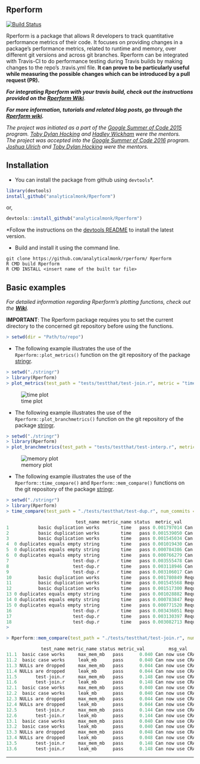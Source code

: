 Rperform
--------

[![Build Status](https://travis-ci.org/analyticalmonk/Rperform.svg?branch=master)](https://travis-ci.org/analyticalmonk/Rperform)


Rperform is a package that allows R developers to track quantitative performance metrics of their code. It focuses on providing changes in a package’s performance metrics, related to runtime and memory, over different git versions and across git branches. Rperform can be integrated with Travis-CI to do performance testing during Travis builds by making changes to the repo's .travis.yml file. **It can prove to be particularly useful while measuring the possible changes which can be introduced by a pull request (PR).**

**_For integrating Rperform with your travis build, check out the instructions provided on the [Rperform Wiki](https://github.com/analyticalmonk/Rperform/wiki/Integrating-Rperform-with-Travis-CI)_**.

**_For more information, tutorials and related blog posts, go through the [Rperform wiki](https://github.com/analyticalmonk/Rperform/wiki/Integrating-Rperform-with-Travis-CI)._**

<em>The project was initiated as a part of the [Google Summer of Code 2015](https://github.com/rstats-gsoc/gsoc2015/wiki/Test-timings-on-Travis) program. [Toby Dylan Hocking](https://github.com/tdhock) and [Hadley Wickham](https://github.com/hadley) were the mentors.</em><br> 
<em>The project was accepted into the [Google Summer of Code 2016](https://github.com/rstats-gsoc/gsoc2016/wiki/Rperform:-Performance-analysis-of-R-package-code) program. [Joshua Ulrich](https://github.com/joshuaulrich) and [Toby Dylan Hocking](https://github.com/tdhock) were the mentors.</em>


Installation
------------

- You can install the package from github using `devtools`*.

``` r
library(devtools)
install_github("analyticalmonk/Rperform")
```
or,
```r
devtools::install_github("analyticalmonk/Rperform")
```

*Follow the instructions on the [devtools README](https://github.com/hadley/devtools#updating-to-the-latest-version-of-devtools) to install the latest version.


- Build and install it using the command line.

```
git clone https://github.com/analyticalmonk/rperform/ Rperform
R CMD build Rperform
R CMD INSTALL <insert name of the built tar file>
```

Basic examples
--------

_For detailed information regarding Rperform's plotting functions, check out the **[Wiki](https://github.com/analyticalmonk/Rperform/wiki/Plotting-package-metrics-with-Rperform)**._

<b>IMPORTANT</b>: The Rperform package requires you to set the current directory to the concerned 
git repository before using the functions.

```r
> setwd(dir = "Path/to/repo")
```

- The following example illustrates the use of the `Rperform::plot_metrics()` function on the git repository of the package [stringr](https://github.com/tdhock/stringr).

```r
> setwd("./stringr")
> library(Rperform)
> plot_metrics(test_path = "tests/testthat/test-join.r", metric = "time", num_commits = 10, save_data = FALSE, save_plots = FALSE)
```
![time plot](images/Rplot_time.jpeg)

- The following example illustrates the use of the `Rperform::plot_branchmetrics()` function on the git repository of the package [stringr](https://github.com/tdhock/stringr).

```r
> setwd("./stringr")
> library(Rperform)
> plot_branchmetrics(test_path = "tests/testthat/test-interp.r", metric = "memory", branch1 = "rperform_test", branch2 = "master", save_data = F, save_plots = F)
```
![memory plot](images/Rplot_branchmem.jpeg)


- The following example illustrates the use of the `Rperform::time_compare()` and `Rperform::mem_compare()` functions on the git repository of the package [stringr](https://github.com/tdhock/stringr).

```r
> setwd("./stringr")
> library(Rperform)
> time_compare(test_path = "./tests/testthat/test-dup.r", num_commits = 2)

                          test_name metric_name status  metric_val         msg_val           date_time
1           basic duplication works        time   pass 0.001797014 Can now use CRA 2015-01-08 14:09:43
2           basic duplication works        time   pass 0.001539050 Can now use CRA 2015-01-08 14:09:43
3           basic duplication works        time   pass 0.001545034 Can now use CRA 2015-01-08 14:09:43
4  0 duplicates equals empty string        time   pass 0.001019430 Can now use CRA 2015-01-08 14:09:43
5  0 duplicates equals empty string        time   pass 0.000784386 Can now use CRA 2015-01-08 14:09:43
6  0 duplicates equals empty string        time   pass 0.000766279 Can now use CRA 2015-01-08 14:09:43
7                        test-dup.r        time   pass 0.003555478 Can now use CRA 2015-01-08 14:09:43
8                        test-dup.r        time   pass 0.003118946 Can now use CRA 2015-01-08 14:09:43
9                        test-dup.r        time   pass 0.003106017 Can now use CRA 2015-01-08 14:09:43
10          basic duplication works        time   pass 0.001780849 Require latest  2015-01-08 14:03:37
11          basic duplication works        time   pass 0.001545568 Require latest  2015-01-08 14:03:37
12          basic duplication works        time   pass 0.001517300 Require latest  2015-01-08 14:03:37
13 0 duplicates equals empty string        time   pass 0.001028882 Require latest  2015-01-08 14:03:37
14 0 duplicates equals empty string        time   pass 0.000783847 Require latest  2015-01-08 14:03:37
15 0 duplicates equals empty string        time   pass 0.000771520 Require latest  2015-01-08 14:03:37
16                       test-dup.r        time   pass 0.003436051 Require latest  2015-01-08 14:03:37
17                       test-dup.r        time   pass 0.003130397 Require latest  2015-01-08 14:03:37
18                       test-dup.r        time   pass 0.003082713 Require latest  2015-01-08 14:03:37
> 
```

```r
> Rperform::mem_compare(test_path = "./tests/testthat/test-join.r", num_commits = 1)

             test_name metric_name status metric_val         msg_val           date_time
11.1  basic case works     max_mem_mb   pass      0.040 Can now use CRA 2015-01-08 14:09:43
11.2  basic case works     leak_mb      pass      0.040 Can now use CRA 2015-01-08 14:09:43
11.3 NULLs are dropped     max_mem_mb   pass      0.044 Can now use CRA 2015-01-08 14:09:43
11.4 NULLs are dropped     leak_mb      pass      0.044 Can now use CRA 2015-01-08 14:09:43
11.5       test-join.r     max_mem_mb   pass      0.148 Can now use CRA 2015-01-08 14:09:43
11.6       test-join.r     leak_mb      pass      0.148 Can now use CRA 2015-01-08 14:09:43
12.1  basic case works     max_mem_mb   pass      0.040 Can now use CRA 2015-01-08 14:09:43
12.2  basic case works     leak_mb      pass      0.040 Can now use CRA 2015-01-08 14:09:43
12.3 NULLs are dropped     max_mem_mb   pass      0.044 Can now use CRA 2015-01-08 14:09:43
12.4 NULLs are dropped     leak_mb      pass      0.044 Can now use CRA 2015-01-08 14:09:43
12.5       test-join.r     max_mem_mb   pass      0.144 Can now use CRA 2015-01-08 14:09:43
12.6       test-join.r     leak_mb      pass      0.144 Can now use CRA 2015-01-08 14:09:43
13.1  basic case works     max_mem_mb   pass      0.040 Can now use CRA 2015-01-08 14:09:43
13.2  basic case works     leak_mb      pass      0.040 Can now use CRA 2015-01-08 14:09:43
13.3 NULLs are dropped     max_mem_mb   pass      0.048 Can now use CRA 2015-01-08 14:09:43
13.4 NULLs are dropped     leak_mb      pass      0.048 Can now use CRA 2015-01-08 14:09:43
13.5       test-join.r     max_mem_mb   pass      0.148 Can now use CRA 2015-01-08 14:09:43
13.6       test-join.r     leak_mb      pass      0.148 Can now use CRA 2015-01-08 14:09:43
```

---

<!-- README.md is generated from README.Rmd. Please edit that file -->
